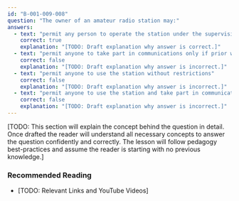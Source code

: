 ```yaml
---
id: "B-001-009-008"
question: "The owner of an amateur radio station may:"
answers:
  - text: "permit any person to operate the station under the supervision and in the presence of the holder of an Amateur Radio Operator Certificate"
    correct: true
    explanation: "[TODO: Draft explanation why answer is correct.]"
  - text: "permit anyone to take part in communications only if prior written permission is received from Innovation, Science and Economic Development Canada"
    correct: false
    explanation: "[TODO: Draft explanation why answer is incorrect.]"
  - text: "permit anyone to use the station without restrictions"
    correct: false
    explanation: "[TODO: Draft explanation why answer is incorrect.]"
  - text: "permit anyone to use the station and take part in communications"
    correct: false
    explanation: "[TODO: Draft explanation why answer is incorrect.]"
---
```


[TODO: This section will explain the concept behind the question in detail. Once drafted the reader will understand all necessary concepts to answer the question confidently and correctly. The lesson will follow pedagogy best-practices and assume the reader is starting with no previous knowledge.]

### Recommended Reading

- [TODO: Relevant Links and YouTube Videos]
